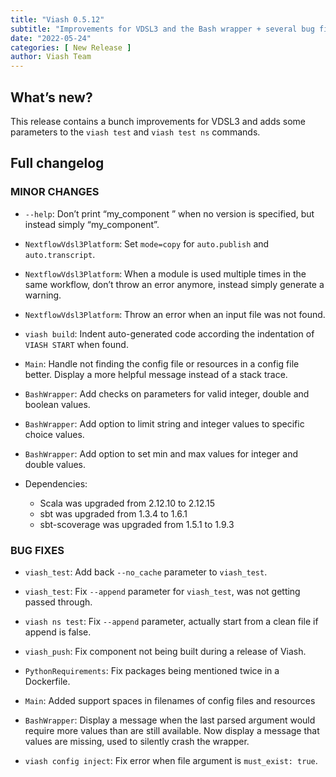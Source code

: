```yaml
---
title: "Viash 0.5.12"
subtitle: "Improvements for VDSL3 and the Bash wrapper + several bug fixes"
date: "2022-05-24"
categories: [ New Release ]
author: Viash Team
---
```


## What's new?

This release contains a bunch improvements for VDSL3 and adds some parameters to the `viash test` and `viash test ns` commands.

## Full changelog

### MINOR CHANGES

* `--help`: Don't print "my_component <not versioned>" when no version is specified, 
  but instead simply "my_component".

* `NextflowVdsl3Platform`: Set `mode=copy` for `auto.publish` and `auto.transcript`.

* `NextflowVdsl3Platform`: When a module is used multiple times in the same workflow, 
  don't throw an error anymore, instead simply generate a warning.

* `NextflowVdsl3Platform`: Throw an error when an input file was not found.

* `viash build`: Indent auto-generated code according the indentation of `VIASH START` when found.
  
* `Main`: Handle not finding the config file or resources in a config file better.
  Display a more helpful message instead of a stack trace.

* `BashWrapper`: Add checks on parameters for valid integer, double and boolean values.

* `BashWrapper`: Add option to limit string and integer values to specific choice values.

* `BashWrapper`: Add option to set min and max values for integer and double values.

* Dependencies:
  - Scala was upgraded from 2.12.10 to 2.12.15
  - sbt was upgraded from 1.3.4 to 1.6.1
  - sbt-scoverage was upgraded from 1.5.1 to 1.9.3

### BUG FIXES

* `viash_test`: Add back `--no_cache` parameter to `viash_test`.

* `viash_test`: Fix `--append` parameter for `viash_test`, was not getting passed through.

* `viash ns test`: Fix `--append` parameter, actually start from a clean file if append is false.

* `viash_push`: Fix component not being built during a release of Viash.

* `PythonRequirements`: Fix packages being mentioned twice in a Dockerfile.

* `Main`: Added support spaces in filenames of config files and resources

* `BashWrapper`: Display a message when the last parsed argument would require more values than are still available.
  Now display a message that values are missing, used to silently crash the wrapper.

* `viash config inject`: Fix error when file argument is `must_exist: true`.
  

